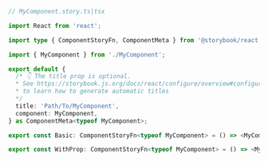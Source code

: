 ```ts
// MyComponent.story.ts|tsx

import React from 'react';

import type { ComponentStoryFn, ComponentMeta } from '@storybook/react';

import { MyComponent } from './MyComponent';

export default {
  /* 👇 The title prop is optional.
  * See https://storybook.js.org/docs/react/configure/overview#configure-story-loading
  * to learn how to generate automatic titles
  */
  title: 'Path/To/MyComponent',
  component: MyComponent,
} as ComponentMeta<typeof MyComponent>;

export const Basic: ComponentStoryFn<typeof MyComponent> = () => <MyComponent/>;

export const WithProp: ComponentStoryFn<typeof MyComponent> = () => <MyComponent prop="value"/>;
```